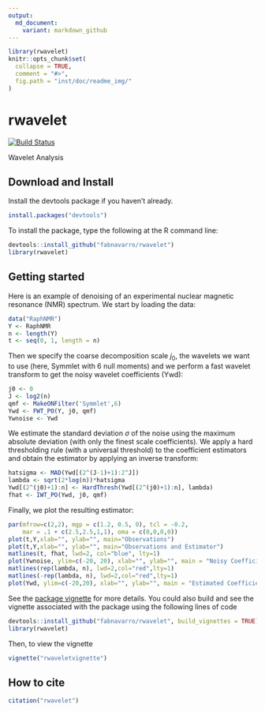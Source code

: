 ```yaml
---
output:
  md_document:
    variant: markdown_github
---
```

```r
library(rwavelet)
knitr::opts_chunk$set(
  collapse = TRUE,
  comment = "#>",
  fig.path = "inst/doc/readme_img/"
)
```
# rwavelet

[![Build Status](https://travis-ci.org/fabnavarro/rwavelet.svg)](https://travis-ci.org/fabnavarro/rwavelet)


Wavelet Analysis

## Download and Install

Install the devtools package if you haven't already.
```r
install.packages("devtools")
```

To install the package, type the following at the R command line:
```r
devtools::install_github("fabnavarro/rwavelet")
library(rwavelet)
```

## Getting started

Here is an example of denoising of an experimental nuclear magnetic resonance (NMR) spectrum. We start by loading the data:
```r
data("RaphNMR")
Y <- RaphNMR
n <- length(Y)
t <- seq(0, 1, length = n)
```

Then we specify the coarse decomposition scale $j_0$, the wavelets we want to use (here, Symmlet with 6 null moments) and we perform a fast wavelet transform to get the noisy wavelet coefficients (Ywd):
```r
j0 <- 0
J <- log2(n)
qmf <- MakeONFilter('Symmlet',6)
Ywd <- FWT_PO(Y, j0, qmf)
Ywnoise <- Ywd
```

We estimate the standard deviation $\sigma$ of the noise using the maximum absolute deviation (with only the finest scale coefficients). We apply a hard thresholding rule (with a universal threshold) to the coefficient estimators and obtain the estimator by applying an inverse transform:
```r
hatsigma <- MAD(Ywd[(2^(J-1)+1):2^J])
lambda <- sqrt(2*log(n))*hatsigma
Ywd[(2^(j0)+1):n] <- HardThresh(Ywd[(2^(j0)+1):n], lambda)
fhat <- IWT_PO(Ywd, j0, qmf)
```

Finally, we plot the resulting estimator:
```r
par(mfrow=c(2,2), mgp = c(1.2, 0.5, 0), tcl = -0.2,
    mar = .1 + c(2.5,2.5,1,1), oma = c(0,0,0,0))
plot(t,Y,xlab="", ylab="", main="Observations")
plot(t,Y,xlab="", ylab="", main="Observations and Estimator")
matlines(t, fhat, lwd=2, col="blue", lty=1)
plot(Ywnoise, ylim=c(-20, 20), xlab="", ylab="", main = "Noisy Coefficients")
matlines(rep(lambda, n), lwd=2,col="red",lty=1)
matlines(-rep(lambda, n), lwd=2,col="red",lty=1)
plot(Ywd, ylim=c(-20,20), xlab="", ylab="", main = "Estimated Coefficients")
```

See the [package vignette](http://fnavarro.perso.math.cnrs.fr/rpackage/rwaveletvignette.html) for more details.
You could also build and see the vignette associated with the package using the following lines of code
```r
devtools::install_github("fabnavarro/rwavelet", build_vignettes = TRUE)
library(rwavelet)
```

Then, to view the vignette
```r
vignette("rwaveletvignette")
```

## How to cite
```r
citation("rwavelet")
```
